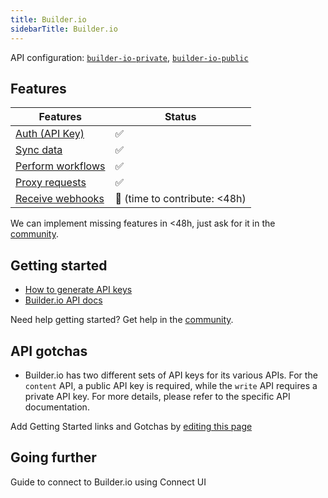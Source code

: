 ```yaml
---
title: Builder.io
sidebarTitle: Builder.io
---
```


API configuration: [`builder-io-private`](https://nango.dev/providers.yaml), [`builder-io-public`](https://nango.dev/providers.yaml)

## Features

| Features | Status |
| - | - |
| [Auth (API Key)](/guides/getting-started/authorize-an-api-from-your-app) | ✅ |
| [Sync data](/guides/getting-started/read-from-an-api) | ✅ |
| [Perform workflows](/guides/getting-started/write-to-an-api) | ✅ |
| [Proxy requests](/guides/proxy-requests-to-an-api) | ✅ |
| [Receive webhooks](/guides/receive-webhooks-from-an-api) | 🚫 (time to contribute: &lt;48h) |

<Tip>We can implement missing features in &lt;48h, just ask for it in the [community](https://nango.dev/slack).</Tip>

## Getting started

-   [How to generate API keys](https://www.builder.io/c/docs/using-your-api-key#finding-your-public-api-key)
-   [Builder.io API docs](https://www.builder.io/c/docs/api-intro)

<Tip>Need help getting started? Get help in the [community](https://nango.dev/slack).</Tip>

## API gotchas

- Builder.io has two different sets of API keys for its various APIs. For the `content` API, a public API key is required, while the `write` API requires a private API key. For more details, please refer to the specific API documentation.

<Note>Add Getting Started links and Gotchas by [editing this page](https://github.com/nangohq/nango/tree/master/docs-v2/integrations/all/builder-io.mdx)</Note>

## Going further

<Card title="Connect to Builder.io" icon="link" href="/integrations/all/builder-io/connect" horizontal>
  Guide to connect to Builder.io using Connect UI
</Card>
